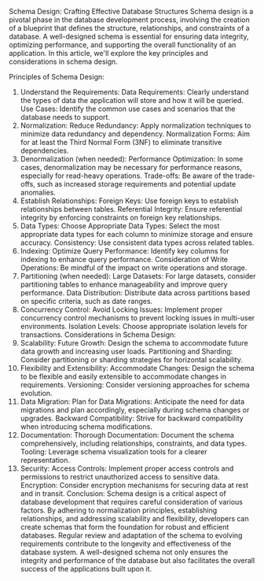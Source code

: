 Schema Design: Crafting Effective Database Structures
Schema design is a pivotal phase in the database development process, involving the creation of a blueprint that defines the structure, relationships, and constraints of a database. A well-designed schema is essential for ensuring data integrity, optimizing performance, and supporting the overall functionality of an application. In this article, we'll explore the key principles and considerations in schema design.

Principles of Schema Design:
1. Understand the Requirements:
Data Requirements: Clearly understand the types of data the application will store and how it will be queried.
Use Cases: Identify the common use cases and scenarios that the database needs to support.
2. Normalization:
Reduce Redundancy: Apply normalization techniques to minimize data redundancy and dependency.
Normalization Forms: Aim for at least the Third Normal Form (3NF) to eliminate transitive dependencies.
3. Denormalization (when needed):
Performance Optimization: In some cases, denormalization may be necessary for performance reasons, especially for read-heavy operations.
Trade-offs: Be aware of the trade-offs, such as increased storage requirements and potential update anomalies.
4. Establish Relationships:
Foreign Keys: Use foreign keys to establish relationships between tables.
Referential Integrity: Ensure referential integrity by enforcing constraints on foreign key relationships.
5. Data Types:
Choose Appropriate Data Types: Select the most appropriate data types for each column to minimize storage and ensure accuracy.
Consistency: Use consistent data types across related tables.
6. Indexing:
Optimize Query Performance: Identify key columns for indexing to enhance query performance.
Consideration of Write Operations: Be mindful of the impact on write operations and storage.
7. Partitioning (when needed):
Large Datasets: For large datasets, consider partitioning tables to enhance manageability and improve query performance.
Data Distribution: Distribute data across partitions based on specific criteria, such as date ranges.
8. Concurrency Control:
Avoid Locking Issues: Implement proper concurrency control mechanisms to prevent locking issues in multi-user environments.
Isolation Levels: Choose appropriate isolation levels for transactions.
Considerations in Schema Design:
1. Scalability:
Future Growth: Design the schema to accommodate future data growth and increasing user loads.
Partitioning and Sharding: Consider partitioning or sharding strategies for horizontal scalability.
2. Flexibility and Extensibility:
Accommodate Changes: Design the schema to be flexible and easily extensible to accommodate changes in requirements.
Versioning: Consider versioning approaches for schema evolution.
3. Data Migration:
Plan for Data Migrations: Anticipate the need for data migrations and plan accordingly, especially during schema changes or upgrades.
Backward Compatibility: Strive for backward compatibility when introducing schema modifications.
4. Documentation:
Thorough Documentation: Document the schema comprehensively, including relationships, constraints, and data types.
Tooling: Leverage schema visualization tools for a clearer representation.
5. Security:
Access Controls: Implement proper access controls and permissions to restrict unauthorized access to sensitive data.
Encryption: Consider encryption mechanisms for securing data at rest and in transit.
Conclusion:
Schema design is a critical aspect of database development that requires careful consideration of various factors. By adhering to normalization principles, establishing relationships, and addressing scalability and flexibility, developers can create schemas that form the foundation for robust and efficient databases. Regular review and adaptation of the schema to evolving requirements contribute to the longevity and effectiveness of the database system. A well-designed schema not only ensures the integrity and performance of the database but also facilitates the overall success of the applications built upon it.





